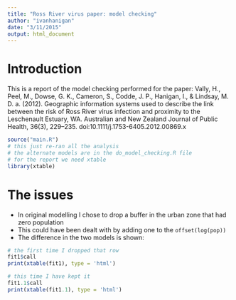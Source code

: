 ```yaml
---
title: "Ross River virus paper: model checking"
author: "ivanhanigan"
date: "3/11/2015"
output: html_document
---
```


# Introduction 

This is a report of the model checking performed for the paper:  Vally, H., Peel, M., Dowse, G. K., Cameron, S., Codde, J. P., Hanigan, I., \& Lindsay, M. D. a. (2012). Geographic information systems used to describe the link between the risk of Ross River virus infection and proximity to the Leschenault Estuary, WA. Australian and New Zealand Journal of Public Health, 36(3), 229–235. doi:10.1111/j.1753-6405.2012.00869.x

```r
source("main.R")
# this just re-ran all the analysis
# the alternate models are in the do_model_checking.R file
# for the report we need xtable
library(xtable)
```  

# The issues

- In original modelling I chose to drop a buffer in the urban zone that had zero population
- This could have been dealt with by adding one to the `offset(log(pop))`
- The difference in the two models is shown:

```r
# the first time I dropped that row
fit1$call
print(xtable(fit1), type = 'html')

# this time I have kept it
fit1.1$call
print(xtable(fit1.1), type = 'html')
```
